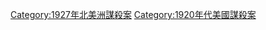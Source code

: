 {{Portal|美國}}
{{Year by category
|m=1
|c=9
|d=2
|y=7
|cat=美國謀殺案
|sortkey=United States
|parent=美國各年謀殺案
|subcat=1927年美國罪案
}}

[[Category:1927年北美洲謀殺案|Category:1927年北美洲謀殺案]]
[[Category:1920年代美國謀殺案|Category:1920年代美國謀殺案]]